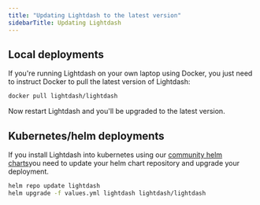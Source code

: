 ```yaml
---
title: "Updating Lightdash to the latest version"
sidebarTitle: Updating Lightdash
---
```


## Local deployments

If you're running Lightdash on your own laptop using Docker, you just need to instruct Docker to pull the latest version of Lightdash:

```bash
docker pull lightdash/lightdash
```

Now restart Lightdash and you'll be upgraded to the latest version.

## Kubernetes/helm deployments

If you install Lightdash into kubernetes using our [community helm charts](https://github.com/lightdash/helm-charts)you need to update your helm chart repository and upgrade your deployment.

```bash
helm repo update lightdash
helm upgrade -f values.yml lightdash lightdash/lightdash
```
